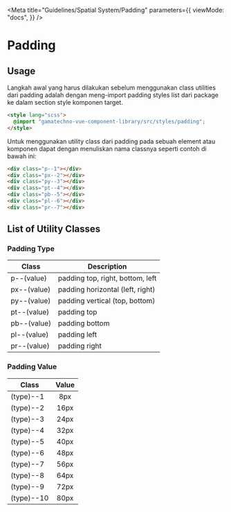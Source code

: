 
<Meta
  title="Guidelines/Spatial System/Padding"
  parameters={{
    viewMode: "docs",
  }}
/>

<style>{`
  .sample-box {
    width: 120px;
    height: 120px;
    background-color: #FFD5D2;
  }
`}</style>

# Padding

## Usage

Langkah awal yang harus dilakukan sebelum menggunakan class utilities dari padding adalah dengan meng-import padding styles list dari package ke dalam section style komponen target.

```html
<style lang="scss">
  @import "gamatechno-vue-component-library/src/styles/padding";
</style>
```

Untuk menggunakan utility class dari padding pada sebuah element atau komponen dapat dengan menuliskan nama classnya seperti contoh di bawah ini:

```html
<div class="p--1"></div>
<div class="px--2"></div>
<div class="py--3"></div>
<div class="pt--4"></div>
<div class="pb--5"></div>
<div class="pl--6"></div>
<div class="pr--7"></div>
```

## List of Utility Classes

### Padding Type

| Class       | Description                      |
| ----------- | -------------------------------- |
| p--(value)  | padding top, right, bottom, left |
| px--(value) | padding horizontal (left, right) |
| py--(value) | padding vertical (top, bottom)   |
| pt--(value) | padding top                      |
| pb--(value) | padding bottom                   |
| pl--(value) | padding left                     |
| pr--(value) | padding right                    |

### Padding Value

| Class      | Value |
| ---------- | :---: |
| (type)--1  |  8px  |
| (type)--2  | 16px  |
| (type)--3  | 24px  |
| (type)--4  | 32px  |
| (type)--5  | 40px  |
| (type)--6  | 48px  |
| (type)--7  | 56px  |
| (type)--8  | 64px  |
| (type)--9  | 72px  |
| (type)--10 | 80px  |
